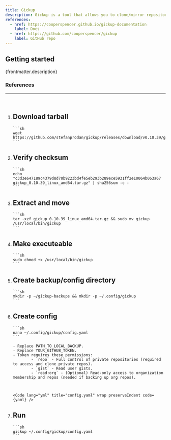 ```yaml
---
title: Gickup
description: Gickup is a tool that allows you to clone/mirror repositories from one hoster to another. This is useful if you want to have a backup of your repositories on another hoster or to a local server.
references:
  - href: https://cooperspencer.github.io/gickup-documentation
    label: Docs
  - href: https://github.com/cooperspencer/gickup
    label: GitHub repo
---
```



## Getting started

<p>{frontmatter.description}</p>

### References

<ReferenceLinks references={frontmatter.references} />

---

<br />

<Steps>

1.  ## Download tarball

        ```sh
        wget https://github.com/stefanprodan/gickup/releases/download/v0.10.39/gickup_0.10.39_linux_amd64.tar.gz
        ```

2.  ## Verify checksum

        ```sh
        echo "c3d3e647189c4379d8d70b9223bd4fe5eb293b289ece5931ff2e10064b063a67  gickup_0.10.39_linux_amd64.tar.gz" | sha256sum -c -
        ```

3.  ## Extract and move

        ```sh
        tar -xzf gickup_0.10.39_linux_amd64.tar.gz && sudo mv gickup /usr/local/bin/gickup
        ```

4.  ## Make executeable

        ```sh
        sudo chmod +x /usr/local/bin/gickup
        ```

5.  ## Create backup/config directory

        ```sh
        mkdir -p ~/gickup-backups && mkdir -p ~/.config/gickup
        ```

6.  ## Create config

        ```sh
        nano ~/.config/gickup/config.yaml
        ```

        - Replace PATH_TO_LOCAL_BACKUP.
        - Replace YOUR_GITHUB_TOKEN.
        - Token requires these permissions:
                - `repo` - Full control of private repositories (required to access and clone private repos).
                - `gist` - Read user gists.
                - `read:org` - (Optional) Read-only access to organization membership and repos (needed if backing up org repos).



        <Code lang="yml" title="config.yaml" wrap preserveIndent code={yaml} />

7.  ## Run

        ```sh
        gickup ~/.config/gickup/config.yaml
        ```

</Steps>
